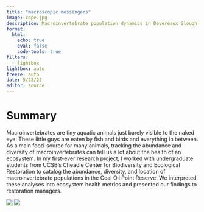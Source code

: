 ```yaml
---
title: "macroscopic messengers"
image: cope.jpg
description: Macroinvertebrate population dynamics in Devereaux Slough!
format: 
  html:
    echo: true
    eval: false
    code-tools: true
filters: 
  - lightbox
lightbox: auto
freeze: auto
date: 5/23/22
editor: source
---
```


# Summary
Macroinvertebrates are tiny aquatic animals just barely visible to the naked eye. These little guys are eaten by fish and birds and everything in between. As a main food-source for many animals, tracking the abundance and diversity of macroinvertebrates can tell us a lot about the health of an ecosystem. In my first-ever research project, I worked with undergraduate students from UCSB's Cheadle Center for Biodiversity and Ecological Restoration to catalog the abundance, diversity, and location of macroinvertebrate populations in the Coal Oil Point Reserve. We interpreted these analyses into ecosystem health metrics and presented our findings to restoration managers. 


::: {layout="[[1], [1, 1]]"}

![](invertposter.png){group="photos"}
![](cope.jpg){group="photos"}

:::